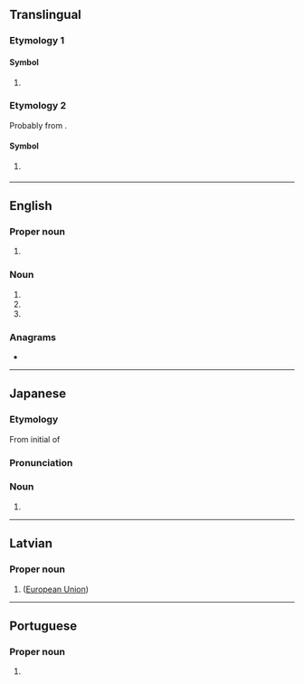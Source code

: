 {{also|Appendix:Variations of "es"}}
==Translingual==

===Etymology 1===

====Symbol====
{{head|mul|symbol}}

# {{SI-unit-abbnp|exa|siemens|electrical conductance}}

===Etymology 2===
Probably from {{der|mul|es|España}}.

====Symbol====
{{mul-symbol}}

# {{ISO 3166|1|2|Spain}}
#: {{syn|mul|ESP|qq1={{w|ISO 3166-1 alpha-3|alpha-3}}}}

----

==English==

===Proper noun===
{{en-proper noun}}

# {{initialism of|en|Espírito Santo}}

===Noun===
{{en-noun|-}}

# {{initialism of|en|environmental science}}
# {{initialism of|en|emergency services}}
# {{initialism of|en|engineering sample}}

===Anagrams===
* {{anagrams|en|a=es|-se|SE|Se.|se|se.}}

----

==Japanese==

===Etymology===
From initial of {{wasei eigo|entry|sheet|nocap=1|nocat=1}}

===Pronunciation===
{{ja-pron|イー エス}}

===Noun===
{{ja-noun|イー%-エス}}

# {{short for|ja|エントリーシート|tr=entorī shīto|t=[[application form]]}}

----

==Latvian==

===Proper noun===
{{head|lv|proper noun}}

# {{initialism of|lv|Eiropas Savienība}} ([[European Union]])

----

==Portuguese==

===Proper noun===
{{head|pt|proper noun}}

# {{lb|pt|Brazil}} {{initialism of|pt|Espírito Santo}} {{gloss|Brazilian state}}